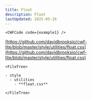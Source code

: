 ```yaml
---
title: Float
description: Float
lastUpdated: 2025-05-16
---
```




<Tabs>
  <TabItem label="Overview" icon="puzzle">

    <CWFCode code={example1} />
  </TabItem>
  <TabItem label="Files" icon="list-format">

  [https://github.com/davidbrooksio/cwf-lite/blob/master/style/utilities/float.css](https://github.com/davidbrooksio/cwf-lite/blob/master/style/utilities/float.css)
  
    <FileTree>

    - style
      - utilities
        - **float.css**

    </FileTree>
  </TabItem>
  <TabItem label="Stylesheet" icon="open-book">
    <Code code={cssExample} lang="css" />
  </TabItem>
</Tabs>